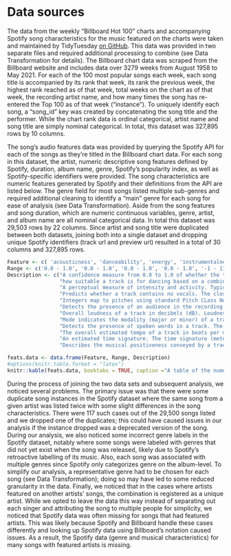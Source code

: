 # Data sources

The data from the weekly “Billboard Hot 100” charts and accompanying Spotify song characteristics for the music featured on the charts were taken and maintained by TidyTuesday [on GitHub](https://github.com/rfordatascience/tidytuesday/tree/master/data/2021/2021-09-14). This data was provided in two separate files and required additional processing to combine (see Data Transformation for details). The Billboard chart data was scraped from the Billboard website and includes data over 3279 weeks from August 1958 to May 2021. For each of the 100 most popular songs each week, each song title is accompanied by its rank that week, its rank the previous week, the highest rank reached as of that week, total weeks on the chart as of that week, the recording artist name, and how many times the song has re-entered the Top 100 as of that week (“instance”). To uniquely identify each song, a “song_id” key was created by concatenating the song title and the performer. While the chart rank data is ordinal categorical, artist name and song title are simply nominal categorical. In total, this dataset was 327,895 rows by 10 columns.

The song’s audio features data was provided by querying the Spotify API for each of the songs as they’re titled in the Billboard chart data. For each song in this dataset, the artist, numeric descriptive song features defined by Spotify, duration, album name, genre, Spotify’s popularity index, as well as Spotify-specific identifiers were provided. The song characteristics are numeric features generated by Spotify and their definitions from the API are listed below. The genre field for most songs listed multiple sub-genres and required additional cleaning to identify a “main” genre for each song for ease of analysis (see Data Transformation). Aside from the song features and song duration, which are numeric continuous variables, genre, artist, and album name are all nominal categorical data. In total this dataset was 29,503 rows by 22 columns. Since artist and song title were duplicated between both datasets, joining both into a single dataset and dropping unique Spotify identifiers (track url and preview url) resulted in a total of 30 columns and 327,895 rows.


```r
Feature <- c( 'acousticness', 'danceability', 'energy', 'instrumentalness', 'key', 'liveness', 'loudness', 'mode', 'speechiness', 'tempo', 'time_signature', 'valence')
Range <- c('0.0 - 1.0', '0.0 - 1.0', '0.0 - 1.0', '0.0 - 1.0', '-1 - 11', '-60 - 0', '0 or 1', '0.0 - 1.0', '0.0 - 1.0','-','3 -7', '0.0 - 1.0')
Description <- c("A confidence measure from 0.0 to 1.0 of whether the track is acoustic. 1.0 represents high confidence",
                 "how suitable a track is for dancing based on a combination of musical elements including tempo, rhythm stability, beat strength, and overall regularity. 1.0 is most danceable.",
                 "A perceptual measure of intensity and activity. Typically, energetic tracks feel fast, loud, and noisy. Perceptual features contributing to this attribute include dynamic range, perceived loudness, timbre, onset rate, and general entropy.",
                 "Predicts whether a track contains no vocals. The closer the instrumentalness value is to 1.0, the greater likelihood the track contains no vocal content. Values above 0.5 are intended to represent instrumental tracks.", 
                 "Integers map to pitches using standard Pitch CLass Notation. E.g 0 = C, 1 = C#, etc. If no key was detected, the value is -1",
                 "Detects the presence of an audience in the recording. Higher liveness values represent an increased probability that the track was performed live. A value above 0.8 provides strong likelihood that the track is live",
                 "Overall loudness of a track in decibels (dB). Loudness values are averaged across the entire track and are useful for comparing relative loudness of tracks.", 
                 "Mode indicates the modality (major or minor) of a track, the type of scale from which its melodic content is derived. Major is represented by 1 and minor is 0.",
                 "Detects the presence of spoken words in a track. The more exclusively speech-like the recording (e.g. talk show, audio book, poetry), the closer to 1.0 the attribute value. Values above 0.66 describe tracks that are probably made entirely of spoken words. Values between 0.33 and 0.66 describe tracks that may contain both music and speech, either in sections or layered, including such cases as rap music. Values below 0.33 most likely represent music and other non-speech-like tracks",
                 "The overall estimated tempo of a track in beats per minute (BPM)",
                 "An estimated time signature. The time signature (meter) is a notational convention to specify how many beats are in each bar (or measure). The time signature ranges from 3 to 7 indicating time signatures of 3/4, to 7/4", 
                 "Describes the musical positiveness conveyed by a track. Tracks with high valence (closer to 1.0) sound more positive (e.g. happy, cheerful, euphoric), while tracks with low valence sound more negative (e.g. sad, depressed, angry).")

feats.data <- data.frame(Feature, Range, Description)
#options(knitr.table.format = "latex")
knitr::kable(feats.data, booktabs = TRUE, caption ="A table of the numeric Spotify song features ^[https://developer.spotify.com/documentation/web-api/reference/#/operations/get-several-audio-features]" )


```

During the process of joining the two data sets and subsequent analysis, we noticed several problems. The primary issue was that there were some duplicate song instances in the Spotify dataset where the same song from a given artist was listed twice with some slight differences in the song characteristics. There were 117 such cases out of the 29,500 songs listed and we dropped one of the duplicates; this could have caused issues in our analysis if the instance dropped was a deprecated version of the song. During our analysis, we also noticed some incorrect genre labels in the Spotify dataset, notably where some songs were labeled with genres that did not yet exist when the song was released, likely due to Spotify’s retroactive labelling of its music. Also, each song was associated with multiple genres since Spotify only categorizes genre on the album-level. To simplify our analysis, a representative genre had to be chosen for each song (see Data Transformation); doing so may have led to some reduced granularity in the data. Finally, we noticed that in the cases where artists featured on another artists’ songs, the combination is registered as a unique artist. While we opted to leave the data this way instead of separating out each singer and attributing the song to multiple people for simplicity, we noticed that Spotify data was often missing for songs that had featured artists. This was likely because Spotify and Billboard handle these cases differently and looking up Spotify data using Billboard’s notation caused issues. As a result, the Spotify data (genre and musical characteristics) for many songs with featured artists is missing. 
